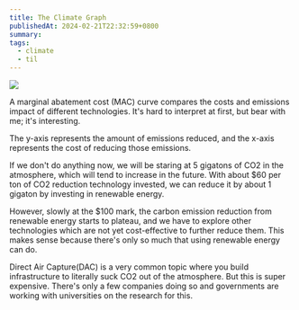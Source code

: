 ```yaml
---
title: The Climate Graph
publishedAt: 2024-02-21T22:32:59+0800
summary: 
tags:
  - climate
  - til
---
```


<Image src='/images/mac-graph.png'/>

A marginal abatement cost (MAC) curve compares the costs and emissions impact of different technologies. It's hard to interpret at first, but bear with me; it's interesting.

The y-axis represents the amount of emissions reduced, and the x-axis represents the cost of reducing those emissions. 

If we don't do anything now, we will be staring at 5 gigatons of CO2 in the atmosphere, which will tend to increase in the future. With about $60 per ton of CO2 reduction technology invested, we can reduce it by about 1 gigaton by investing in renewable energy.

However, slowly at the $100 mark, the carbon emission reduction from renewable energy starts to plateau, and we have to explore other technologies which are not yet cost-effective to further reduce them. This makes sense because there's only so much that using renewable energy can do.

Direct Air Capture(DAC) is a very common topic where you build infrastructure to literally suck CO2 out of the atmosphere. But this is super expensive. There's only a few companies doing so and governments are working with universities on the research for this.